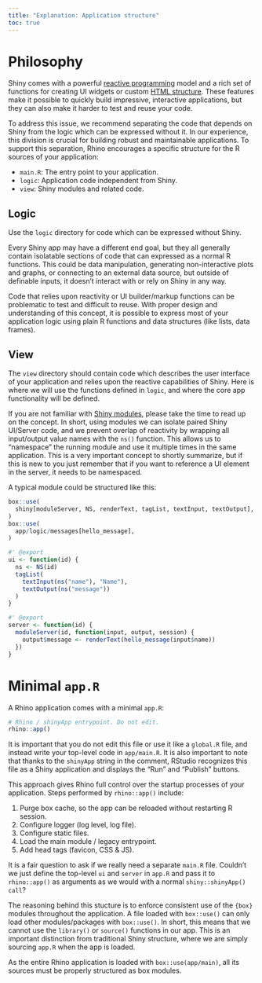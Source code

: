 ```yaml
---
title: "Explanation: Application structure"
toc: true
---
```


# Philosophy

Shiny comes with a powerful
[reactive programming](https://shiny.rstudio.com/articles/reactivity-overview.html) model
and a rich set of functions for creating UI widgets
or custom [HTML structure](https://shiny.rstudio.com/articles/tag-glossary.html).
These features make it possible to quickly build impressive, interactive applications,
but they can also make it harder to test and reuse your code.

To address this issue, we recommend separating the code that depends on Shiny
from the logic which can be expressed without it.
In our experience, this division is crucial for building robust and maintainable applications.
To support this separation,
Rhino encourages a specific structure for the R sources of your application:

* `main.R`: The entry point to your application.
* `logic`: Application code independent from Shiny.
* `view`: Shiny modules and related code.

## Logic

Use the `logic` directory for code which can be expressed without Shiny.

Every Shiny app may have a different end goal,
but they all generally contain isolatable sections of code
that can expressed as a normal R functions.
This could be data manipulation, generating non-interactive plots and graphs,
or connecting to an external data source,
but outside of definable inputs, it doesn't interact with or rely on Shiny in any way.

Code that relies upon reactivity or UI builder/markup functions
can be problematic to test and difficult to reuse.
With proper design and understanding of this concept,
it is possible to express most of your application logic
using plain R functions and data structures (like lists, data frames).

## View

The `view` directory should contain code which describes the user interface of your application
and relies upon the reactive capabilities of Shiny.
Here is where we will use the functions defined in `logic`,
and where the core app functionality will be defined.

If you are not familiar with [Shiny modules](https://shiny.rstudio.com/articles/modules.html),
please take the time to read up on the concept.
In short, using modules we can isolate paired Shiny UI/Server code,
and we prevent overlap of reactivity
by wrapping all input/output value names with the `ns()` function.
This allows us to "namespace" the running module
and use it multiple times in the same application.
This is a very important concept to shortly summarize,
but if this is new to you just remember that if you want to reference a UI element in the server,
it needs to be namespaced.

A typical module could be structured like this:

``` r
box::use(
  shiny[moduleServer, NS, renderText, tagList, textInput, textOutput],
)
box::use(
  app/logic/messages[hello_message],
)

#' @export
ui <- function(id) {
  ns <- NS(id)
  tagList(
    textInput(ns("name"), "Name"),
    textOutput(ns("message"))
  )
}

#' @export
server <- function(id) {
  moduleServer(id, function(input, output, session) {
    output$message <- renderText(hello_message(input$name))
  })
}
```

# Minimal `app.R`

A Rhino application comes with a minimal `app.R`:

```r
# Rhino / shinyApp entrypoint. Do not edit.
rhino::app()
```

It is important that you do not edit this file or use it like a `global.R` file,
and instead write your top-level code in `app/main.R`.
It is also important to note that thanks to the `shinyApp` string in the comment,
RStudio recognizes this file as a Shiny application
and displays the "Run" and "Publish" buttons.

This approach gives Rhino full control over the startup processes of your application.
Steps performed by `rhino::app()` include:

1. Purge box cache, so the app can be reloaded without restarting R session.
2. Configure logger (log level, log file).
3. Configure static files.
4. Load the main module / legacy entrypoint.
5. Add head tags (favicon, CSS & JS).

It is a fair question to ask if we really need a separate `main.R` file.
Couldn't we just define the top-level `ui` and `server` in `app.R`
and pass it to `rhino::app()` as arguments as we would with a normal `shiny::shinyApp() call`?

The reasoning behind this stucture is to enforce consistent use of the `{box}` modules
throughout the application.
A file loaded with `box::use()` can only load other modules/packages with `box::use()`.
In short, this means that we cannot use the `library()` or `source()` functions in our app.
This is an important distinction from traditional Shiny structure,
where we are simply sourcing `app.R` when the app is loaded.

As the entire Rhino application is loaded with `box::use(app/main)`,
all its sources must be properly structured as box modules.
